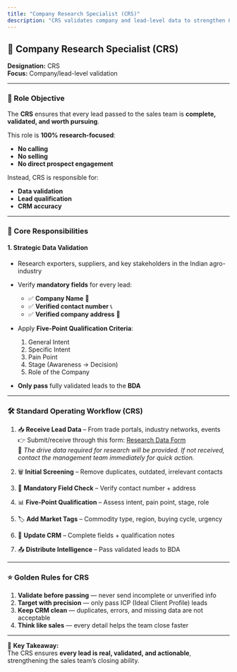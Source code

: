 ```yaml
---
title: "Company Research Specialist (CRS)"
description: "CRS validates company and lead-level data to strengthen OBAOL’s sales pipeline."
---
```


## 🏢 Company Research Specialist (CRS)

**Designation:** CRS  
**Focus:** Company/lead-level validation

---

### 🎯 Role Objective

The **CRS** ensures that every lead passed to the sales team is **complete, validated, and worth pursuing**.

This role is **100% research-focused**:

- **No calling**
- **No selling**
- **No direct prospect engagement**

Instead, CRS is responsible for:

- **Data validation**
- **Lead qualification**
- **CRM accuracy**

---

### 📌 Core Responsibilities

#### **1. Strategic Data Validation**

- Research exporters, suppliers, and key stakeholders in the Indian agro-industry
- Verify **mandatory fields** for every lead:

  - ✅ **Company Name** 🏢
  - ✅ **Verified contact number** 📞
  - ✅ **Verified company address** 📍

- Apply **Five-Point Qualification Criteria**:

  1. General Intent
  2. Specific Intent
  3. Pain Point
  4. Stage (Awareness → Decision)
  5. Role of the Company

- **Only pass** fully validated leads to the **BDA**

---

### 🛠 Standard Operating Workflow (CRS)

1. 📥 **Receive Lead Data** – From trade portals, industry networks, events  
   👉 Submit/receive through this form: [Research Data Form](https://forms.gle/UrgSaXsiR6voX8bj9)  
   📌 _The drive data required for research will be provided. If not received, contact the management team immediately for quick action._

2. 🗑 **Initial Screening** – Remove duplicates, outdated, irrelevant contacts
3. 📌 **Mandatory Field Check** – Verify contact number + address
4. 📊 **Five-Point Qualification** – Assess intent, pain point, stage, role
5. 🏷 **Add Market Tags** – Commodity type, region, buying cycle, urgency
6. 💾 **Update CRM** – Complete fields + qualification notes
7. 📤 **Distribute Intelligence** – Pass validated leads to BDA

---

### ⭐ Golden Rules for CRS

1. **Validate before passing** — never send incomplete or unverified info
2. **Target with precision** — only pass ICP (Ideal Client Profile) leads
3. **Keep CRM clean** — duplicates, errors, and missing data are not acceptable
4. **Think like sales** — every detail helps the team close faster

---

📌 **Key Takeaway:**  
The CRS ensures **every lead is real, validated, and actionable**, strengthening the sales team’s closing ability.
